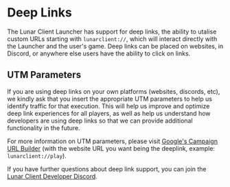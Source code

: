 # Deep Links

The Lunar Client Launcher has support for deep links, the ability to utalise custom URLs starting with `lunarclient://`,
which will interact directly with the Launcher and the user's game. Deep links can be placed on websites, in Discord, or
anywhere else users have the ability to click on links.

## UTM Parameters

If you are using deep links on your own platforms (websites, discords, etc), we kindly ask that you insert the appropriate
UTM parameters to help us identify traffic for that execution. This will help us improve and optimize deep link
experiences for all players, as well as help us understand how developers are using deep links so that we can provide
additional functionality in the future.

For more information on UTM parameters, please visit [Google's Campaign URL Builder](https://ga-dev-tools.google/campaign-url-builder/)
(with the website URL you want being the deeplink, example: `lunarclient://play`).

If you have further questions about deep link support, you can join the [Lunar Client Developer Discord](https://discord.gg/3T9Atyb6pf).
